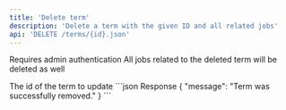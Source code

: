```yaml
---
title: 'Delete term'
description: 'Delete a term with the given ID and all related jobs'
api: 'DELETE /terms/{id}.json'
---
```


<Note>Requires admin authentication</Note>
<Warning>All jobs related to the deleted term will be deleted as well</Warning>

<ParamField path="id" type="integer" required>
  The id of the term to update
</ParamField>

<ResponseExample>
```json Response
  {
    "message": "Term was successfully removed."
  }
```
</ResponseExample>
